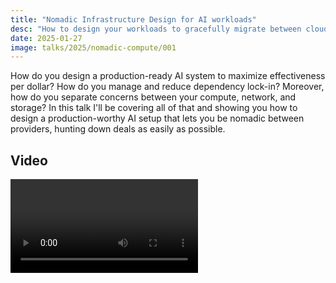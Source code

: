 ```yaml
---
title: "Nomadic Infrastructure Design for AI workloads"
desc: "How to design your workloads to gracefully migrate between clouds"
date: 2025-01-27
image: talks/2025/nomadic-compute/001
---
```


How do you design a production-ready AI system to maximize effectiveness per dollar? How do you manage and reduce dependency lock-in? Moreover, how do you separate concerns between your compute, network, and storage? In this talk I'll be covering all of that and showing you how to design a production-worthy AI setup that lets you be nomadic between providers, hunting down deals as easily as possible.

## Video

<Video path="talks/2025/nomadic-compute" />

## Transcript

<Conv name="Cadey" mood="coffee">
  This is spoken word. It is not written like I write blogposts. It is
  reproduced here for your convenience.
</Conv>

<Slide
  name="2025/nomadic-compute/001"
  desc="The title slide of the talk. It shows the speaker name and the title."
/>

Hi, I'm Xe. I work at Tigris Data, and I'm going to talk about the concept of nomadic infrastructure design for your AI workloads.

<Slide name="2025/nomadic-compute/002" desc="This is not a product demo." />

But disclaimer, this is not a product demo.

(Audience cheers)

This is thought leadership, which is a kind of product, I guess.

<Slide
  name="2025/nomadic-compute/003"
  desc="The three parts of a workload: compute, network, and storage."
/>

A workload has three basic parts. Compute, network, and storage. Compute is the part that does the number crunching or the linear algebra. The network is what connects all our computers together. It's why we have to update everything every fifth femtosecond. And storage is what remembers things for next time.

This is what you're billed on over time.

As I've been messing with new providers and trying to find cheap hacks to get my AI stuff working at absurdly low prices, I found a really weird thing.

<Slide
  name="2025/nomadic-compute/005"
  desc="Compute time is cheaper than storage time."
/>

Compute time is cheaper than storage time.

I don't know why this is the case. With Vast.ai, RunPod, all these bid-acquired GPU markets; spending time downloading things is cheaper than storing them for the next run.

<Slide
  name="2025/nomadic-compute/006"
  desc="Pricing details for a random 4090 in South Carolina."
/>

Like, look at this. I selected a $40.90 in South Carolina at random. It costs two pennies per hour to run with 50 GB of local storage. Keeping that data around is one penny per hour. That's half of the price of the instance. Sure, there's probably some...creative financial decisions that go on into pricing things like this.

But if it takes 30 seconds to boot it and it costs like two cents an hour, it costs more to store things than it does to not store things. Really weird thing to think about.

<Slide
  name="2025/nomadic-compute/007"
  desc="How to cheat at infrastructure design."
/>

So let's learn how to cheat an infrastructure design and find out why I am not allowed to be an SRE anymore. Asterisk.

<Slide
  name="2025/nomadic-compute/008"
  desc="A graph of Bluesky user activity."
/>

So, the first thing that you can do is scale to zero because people don't use workloads when they're asleep. This graph has a sinusoidal wave and it's from bluesky when they blew up late last year. There's a peak in the middle of American daytime and then it all goes down to very low as the Americans go to sleep.

If you've ever worked in SRE stuff, you see this all the time. This is what your request rate looks like. This is what your active user account looks like. This is what healthy products look like. So if you just make your service turn off when nobody's using it, you already save 12 hours of runtime per day.

<Slide
  name="2025/nomadic-compute/009"
  desc="A green-haired anime woman immolating money and laughing."
/>

Like, remember, it may not be your money, but money is expensive now. The free tier is going to end. At some point, the hype will die out and the price of compute will reflect the price of acquiring the hardware.

Your AI workloads are dependencies. Without those workloads, your product is doomed. Those who control the infrastructure spice, control the infrastructure universe or whatever Frank Herbert said in Dune.

### Tradeoffs

<Slide name="2025/nomadic-compute/010" desc="The tradeoffs." />

So when you're cheating, it's all about making trade-offs. There are several factors that come into mind, but in my view, the biggest one is time because that's what you're billed on.

<Slide
  name="2025/nomadic-compute/011"
  desc="A list of the steps involved in a cold start of an AI workload."
/>

Specifically, cold start time or the time that it takes to go from the service not running to the service running. Here's an example of all of the steps involved in running a workload on some cloud provider somewhere.

Statistically, Docker is the universal package format of the internet. It's going to be in a Docker image that has to be pulled and video stuff is like gigabytes of random C++ libraries and a whole bunch of bytecode for GPUs that you don't have, but has to ship around anyway because who knows, you might run it on a 2060.

That gets pulled, extracted, it gets started. Your app boots up, realizes, "Oh, I don't have any models. I need to pull them down."

And then that time that it takes from pulling the models to loading the models is time where you're on the clock doing nothing useful. But once you get to the point where the models are loaded, you can inference them, do whatever it is and somehow make profit. But everything above that inference model step is effectively wasted time.

Depending on the platform you're using, this can cost you money doing nothing.

<Slide
  name="2025/nomadic-compute/012"
  desc="A perfectly normal drawing of Sonic the Hedgehog."
/>

How can we make it fast? How can we give our infrastructure Sanic speed? Users don't care if you're trying to cheap out. They care about responsiveness. There's two ways to handle this and both are different ways of cheating.

<Slide name="2025/nomadic-compute/013" desc="Batch operations." />

One of the biggest ways to cheat is to make your workloads happen on a regular basis where you can do a whole bunch of stuff en masse. This is called batch operations. This is how the US financial system works. This is a horrifying thing. You bundle everything up into big batches and do them every 6, 12, 24 hours, whatever father time says you should do.

This is great. Let's say you have a wallpaper of the day app and you want to have it every wallpaper generated by AI for some reason. Statistically, if there's the wallpaper of the day, you don't need to run it more than once a day. So you can just have it cron job, start it up, generate the wallpaper, put it into storage somewhere. Mark it as ready for the world after it passes some basic filtering. Bob's your uncle, you're good.

This lets you run the most expensive part of your app on pennies for the dollar using any model that you want that you have the bytes for. So that you can't have your upstream infrastructure provider say, "Oh, we're going to turn off the model you're using. Good luck!"

<Slide name="2025/nomadic-compute/014" desc="Speed up downloads." />

But the other way to cheat is to speed up the cold start process. Let's look at that list again.

<Slide
  name="2025/nomadic-compute/015"
  desc="Another copy of the list of cold start operations."
/>

Pulling models is the slowest part because that's usually done by your Python program and Python is still single threaded in Anno Dominium two thousand and twenty-five. Your app has to sit there doing nothing waiting for the model to pull and get ready. This can take minutes if you're unlucky and take tens of minutes if you're really unlucky.

What if you could cheat by doing it in a phase where you're not billed? You could just put it into the Docker image with the runtime, right?
So I did this and to my horror, it worked kind of well.

There's just like many problems.

<Slide name="2025/nomadic-compute/017" desc="Docker hates this" />

Number one, Docker hates this. Docker absolutely despises this because the way that Docker works is that it's a bunch of tar balls in a trench coat, right? In order to pull a Docker image, you have to extract all the tar balls. It can only extract one of the tar balls at once because tar balls are weird.

And if you have a Flux dev, that's like a 12 billion parameter model. So we're talking about like 26 gigabytes of floating point numbers, including the model, the autoencoder and whatever else it has.

But this isn't time you have to pay for, but it is time that users may notice. But we're cheating, so you could just do it for batch operations.

If you want to do this anyways, here's a trick I learned:

Model weights don't change often. So what you can do is you can make a separate Docker image that has all of the model weights and then link those model weights into your runtime image.

```Dockerfile
FROM anu-registry.fly.dev/models/waifuwave AS models

FROM anu-registry.fly.dev/runners/comfyui:latest

COPY --link --from=models /opt/comfyui/models/checkpoints /opt/comfyui/models/checkpoints
COPY --link --from=models /opt/comfyui/models/embeddings /opt/comfyui/models/embeddings
COPY --link --from=models /opt/comfyui/models/loras /opt/comfyui/models/loras
COPY --link --from=models /opt/comfyui/models/vae /opt/comfyui/models/vae
```

<Conv name="Aoi" mood="facepalm">
  This works. I'm horrified.
</Conv>

You get to reuse these models between that because if you have a base stable diffusion checkpoint and each LoRA in a separate layer, you can just have those be there in the image by default. And if you need to download a separate LoRa, you can do that at runtime and only have to download like 150 megs instead of like 5 gigs. That's a lot faster.

And you can also reuse them between projects or workloads, which might be preferable depending on what you're doing.

<Slide name="2025/nomadic-compute/019" desc="The Docker Hub hates this" />

Other big problem when you're doing this, the Docker Hub will not allow this. It has a maximum layer size of like 10 gigabytes and maximum image size of 10 gigabytes. And my testing that uses stable diffusion 1.5 from 2023 is an 11 gigabyte image.

GitHub's container registry barely tolerated it. I had to use my own registry. It's not that hard. Registries are basically asset flipping S3 and I work for a company that that is basically S3. So this is easy to do and I can tell you how to do it after the talk. I have stickers.

<Slide name="2025/nomadic-compute/020" desc="The upsides of doing this" />

But the biggest upside of doing this horrific horrific crime is that your one deploy artifact has both your application code and your weights.
This is something that doesn't sound like a big advantage until you've had your model get removed from hugging face or Civitai. And then you have a production incident that you can't easily resolve because nobody has the model cached.

<Conv name="Numa" mood="disgust">
  Ask me how I know.
</Conv>

<Slide
  name="2025/nomadic-compute/021"
  desc="The two of them meme edited to be 'one of them'"
/>

And because there's just one of them, you don't have multiple artifacts to wrangle. You don't have to like have extra logic to download weights.
It's amazing how much code you don't have to write when you don't have to write it.

<Slide
  name="2025/nomadic-compute/022"
  desc="The Nomadic Compute cover image having a robot hunting down deals"
/>

But this is the key idea in a nomadic compute setup. Your workload ships with everything it needs so that it can start up quickly, head out to hunt whatever deals it can, get the job done and then head back to the cave to slumber or something. The metaphor fell apart. I'm sorry.

You also don't need to be beholden to any cloud provider because if you can execute AMD 64 byte code and you have an Nvidia GPU and there's a modern ish version of CUDA, it doesn't matter. Everything else is fungible. The only way that you'd really be locked in is if you're using local storage and remember we're trying to save money. So we're not.

So you can just use tools like [Skypilot](https://docs.skypilot.co/en/latest/docs/index.html). It just works.

<Slide name="2025/nomadic-compute/023" desc="Live demo" />

Okay, so let's tempt God.

I am a very good at web design, so this is an HTML 1.0 form. My demo is a button on a page and if you click the button, you get anime women:

<Picture
  path="talks/2025/nomadic-compute/waifu_00010_"
  desc="A profile shot of a brown-haired anime woman looking up to the sky, made with Counterfeit v3.0"
/>

See that was that was hallucinated by a GPU that spun up on demand and it'll shut down when we're done. I'm glad that worked.

<Slide name="2025/nomadic-compute/024" desc="List of special thanks" />

Special thanks to all these people. You know what you did if you're on this list. You know what you didn't if you're not.

<Slide
  name="2025/nomadic-compute/025"
  desc="Final slide with Xe's contact info"
/>

And with that, I've been Xe. If you have any questions, please ask. I don't bite.
